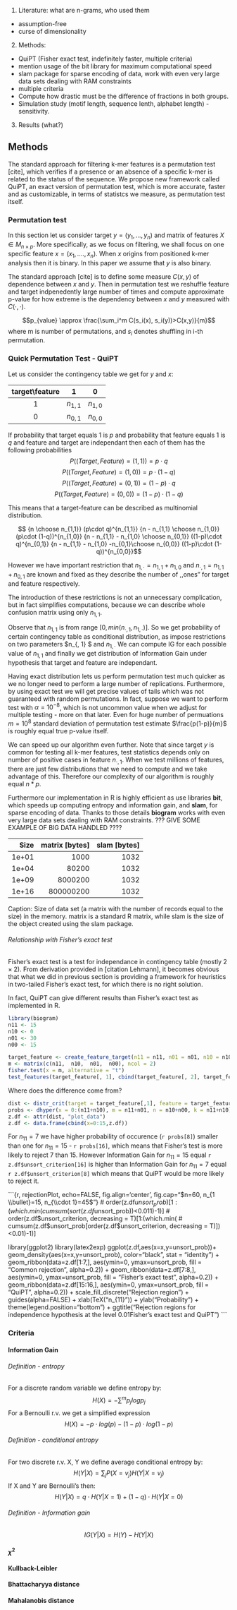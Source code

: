 1. Literature: what are n-grams, who used them
 - assumption-free
 - curse of dimensionality

2. Methods:
 - QuiPT (Fisher exact test, indefinitely faster, multiple criteria)
 - mention usage of the bit library for maximum computational speed
 - slam package for sparse encoding of data, work with even very large data sets dealing with RAM constraints
 - multiple criteria
 - Compute how drastic must be the difference of fractions in both groups.  
 - Simulation study (motif length, sequence lenth, alphabet length) - sensitivity.
3. Results (what?)


## Methods

The standard approach for filtering k-mer features is a permutation
test [cite], which verifies if a presence or an absence of a specific k-mer is
related to the status of the sequence. We propose new framework called QuiPT, an exact
version of permutation test, which is more accurate, faster and as customizable,
in terms of statistcs we measure, as permutation test itself.

### Permutation test

In this section let us 
consider target $y=(y_1, ..., y_n)$ 
and matrix of features $X\in M_{n\times p}$. More specifically, as we focus on filtering,
we shall focus on one specific feature $x=(x_1, ...., x_n)$. 
When $x$ origins from positioned k-mer analysis 
then it is binary. In this paper we assume that $y$ is also binary.

The standard approach [cite] is to define some measure $C(x,y)$ of dependence 
between $x$ and $y$. Then in permutation test we reshuffle feature and target indpenedently 
large number of times and compute
approximate p-value for how extreme is the dependency between $x$ and $y$ measured with $C(\cdot, \cdot)$.

$$p_{value} \approx \frac{\sum_i^m C(s_i(x), s_i(y))>C(x,y)}{m}$$
where m is number of permutations, and $s_i$ denotes shuffling in i-th
permutation.

### Quick Permutation Test - QuiPT

Let us consider the contingency table we get for $y$ and $x$:

| target\\feature | 1 | 0 |
|:---:|:---:|:---:|
| 1 | $n_{1,1}$ | $n_{1,0}$ |
| 0 | $n_{0,1}$ | $n_{0,0}$ |


If probability that target equals 1 is $p$ and probability that feature equals
1 is $q$ and feature and target are independant then each of them has the
following probabilities
$$P((Target, Feature) = (1,1)) = p \cdot q$$
$$P((Target, Feature) = (1,0)) = p \cdot (1-q)$$
$$P((Target, Feature) = (0,1)) = (1-p) \cdot q$$
$$P((Target, Feature) = (0,0)) = (1-p) \cdot (1-q)$$

This means that a target-feature can be described as multinomial distribution.

$$ {n \choose n_{1,1}} (p\cdot q)^{n_{1,1}}
{n - n_{1,1} \choose n_{1,0}} (p\cdot (1-q))^{n_{1,0}}
{n - n_{1,1} - n_{1,0} \choose n_{0,1}} ((1-p)\cdot q)^{n_{0,1}}
{n - n_{1,1} - n_{1,0} -n_{0,1}\choose n_{0,0}} ((1-p)\cdot (1-q))^{n_{0,0}}$$

However we have important restriction that $n_{1,\cdot} = n_{1,1} + n_{1,0}$ and
$n_{\cdot, 1} = n_{1,1} + n_{0,1}$ are known and fixed as they describe the number
of ,,ones" for target and feature respectively.

The introduction of these restrictions is not an unnecessary complication, but in 
fact simplifies computations, because we can describe whole confusion matrix using
only $n_{1,1}$.

Observe that $n_{1,1}$ is from range $[0,min(n_{\cdot, 1}, n_{1, \cdot})]$.
So we get probability of certain contingency table as conditional distribution,
as impose restrictions on two parameters $n_{\cdot, 1} $ and $n_{1, \cdot}$
We can compute IG for each possible value of $n_{1,1}$ and finally we get
distribution of Information Gain under hypothesis that target and feature
are independant.

Having exact distribution lets us perform permutation test much quicker as we
no longer need to perform a large number of replications. Furthermore, by using
exact test we will get precise values of tails which was not guaranteed with
random permutations. In fact, suppose we want to perform test with $\alpha=10^{-8}$, which is
not uncommon value when we adjust for multiple testing - more on that later.
Even for huge number of permuations $m=10^8$ standard deviation of permutation test estimate
$\frac{p(1-p)}{m}$ is roughly equal true p-value itself.

We can speed up our algorithm even further. Note that
since target $y$ is common for testing all k-mer features, test statistics depends only on
number of positive cases in feature $n_{\cdot, 1}$. 
When we test millions of features, there are just few distributions
that we need to compute and we take advantage of this. Therefore our complexity of our algorithm
is roughly equal $n*p$.

Furthermore our implementation in R is highly efficient as use libraries **bit**, which speeds up
computing entropy and information gain, and **slam**, for sparse encoding of data. 
Thanks to those details **biogram** works with even very large data sets dealing with RAM constraints.
??? GIVE SOME EXAMPLE OF BIG DATA HANDLED ????
 
|  Size|    matrix [bytes] | slam [bytes] |
|-----:|---------:|----:|
| 1e+01|      1000| 1032|
| 1e+04|     80200| 1032|
| 1e+09|   8000200| 1032|
| 1e+16| 800000200| 1032|

Caption: Size of data set (a matrix with the number of records equal to the size) in the memory. matrix is 
a standard R matrix, while slam is the size of the object created using the slam package.
 
###### Relationship with Fisher's exact test

Fisher's exact test is a test for independance in contingency table (mostly $2\times 2$).
From derivation provided in [citation Lehmann], it becomes obvious that what we did in previous section is
providing a framework for heuristics in two-tailed Fisher's exact test, for which there is no
right solution.

In fact, QuiPT can give different results than Fisher's exact test as implemented in R.

```r
library(biogram)
n11 <- 15
n10 <- 0
n01 <- 30
n00 <- 15

target_feature <- create_feature_target(n11 = n11, n01 = n01, n10 = n10, n00 = n00)
m <- matrix(c(n11,  n10,  n01,  n00), ncol = 2)
fisher.test(x = m, alternative = "t")
test_features(target_feature[, 1], cbind(target_feature[, 2], target_feature[, 2]))
```

Where does the difference come from?

```r
dist <- distr_crit(target = target_feature[,1], feature = target_feature[,2])
probs <- dhyper(x = 0:(n11+n10), m = n11+n01, n = n10+n00, k = n11+n10)
z.df <- attr(dist, "plot_data")
z.df <- data.frame(cbind(x=0:15,z.df))
```

For $n_{11}=7$ we have higher probability of occurence (`r probs[8]`) smaller than one for $n_{11}=15$ - `r probs[16]`,
which means that Fisher's test is more likely to reject 7 than 15.
However Information Gain for  $n_{11}=15$ equal `r z.df$unsort_criterion[16]` is higher
than Information Gain for  $n_{11}=7$ equal `r z.df$unsort_criterion[8]` which means that QuiPT would be more
likely to reject it.

```{r, rejectionPlot, echo=FALSE, fig.align='center', fig.cap="$n=60, n_{1 \\bullet}=15, n_{\\cdot 1}=45$"}
# order(z.df$unsort_prob)[1:(which.min(cumsum(sort(z.df$unsort_prob))<0.011)-1)]
# order(z.df$unsort_criterion, decreasing = T)[1:(which.min(
#   cumsum(z.df$unsort_prob[order(z.df$unsort_criterion, decreasing = T)])<0.01)-1)]

library(ggplot2)
library(latex2exp)
ggplot(z.df,aes(x=x,y=unsort_prob))+
  geom_density(aes(x=x,y=unsort_prob), color="black", stat = "identity") +
  geom_ribbon(data=z.df[1:7,], aes(ymin=0, ymax=unsort_prob, fill = "Common rejection", alpha=0.2)) +
  geom_ribbon(data=z.df[7:8,], aes(ymin=0, ymax=unsort_prob, fill = "Fisher's exact test", alpha=0.2)) +
  geom_ribbon(data=z.df[15:16,], aes(ymin=0, ymax=unsort_prob, fill = "QuiPT", alpha=0.2)) +
  scale_fill_discrete("Rejection region") + guides(alpha=FALSE) +
  xlab(TeX("n_{11}")) + ylab("Probability") +
  theme(legend.position="bottom") +
  ggtitle("Rejection regions for independence hypothesis at the level 0.01\nfor Fisher's exact test and QuiPT")
```

### Criteria

#### Information Gain

###### Definition - entropy
For a discrete random variable we define entropy by:
$$H(X) = - \sum^m p_j log p_j$$
For a Bernoulli r.v. we get a simplified expression
$$H(X) = -p \cdot log(p) - (1-p) \cdot log(1-p)$$

###### Definition -  conditional entropy
For two discrete r.v. X, Y we define average conditional entropy by:
$$H(Y|X) = \sum_j P(X=v_j) H(Y|X=v_j)$$
If X and Y are Bernoulli's then:
$$H(Y|X) = q \cdot H(Y|X=1) + (1-q) \cdot H(Y|X=0)$$

###### Definition - Information gain
$$IG(Y|X) = H(Y) - H(Y|X)$$


#### $\chi^2$

#### Kullback-Leibler

#### Bhattacharyya distance

#### Mahalanobis distance